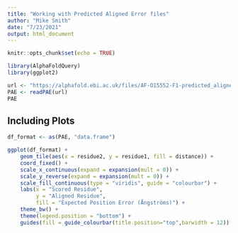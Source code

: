 ```yaml
---
title: "Working with Predicted Aligned Error files"
author: "Mike Smith"
date: "7/23/2021"
output: html_document
---
```


```r
knitr::opts_chunk$set(echo = TRUE)
```

```r
library(AlphaFoldQuery)
library(ggplot2)
```

```r
url <- "https://alphafold.ebi.ac.uk/files/AF-O15552-F1-predicted_aligned_error_v1.json"
PAE <- readPAE(url)
PAE
```

## Including Plots


```r

df_format <- as(PAE, "data.frame")

ggplot(df_format) +
    geom_tile(aes(x = residue2, y = residue1, fill = distance)) +
    coord_fixed() +
    scale_x_continuous(expand = expansion(mult = 0)) +
    scale_y_reverse(expand = expansion(mult = 0)) +
    scale_fill_continuous(type = "viridis", guide = "colourbar") +
    labs(x = "Scored Residue",
         y = "Aligned Residue",
         fill = "Expected Position Error (Ångströms)") +
    theme_bw() +
    theme(legend.position = "bottom") +
    guides(fill = guide_colourbar(title.position="top",barwidth = 12))

```
